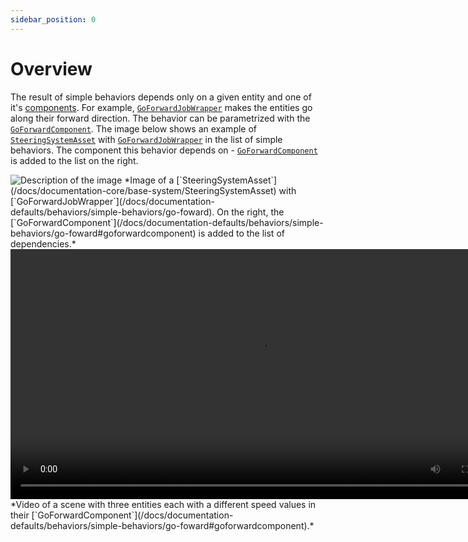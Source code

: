 ```yaml
---
sidebar_position: 0
---
```


# Overview

The result of simple behaviors depends only on a given entity and one of it's [components](/docs/documentation-core/components/ISimpleBaseBehavior). For example, [`GoForwardJobWrapper`](/docs/documentation-defaults/behaviors/simple-behaviors/go-foward) makes the entities go along their forward direction. The behavior can be parametrized with the [`GoForwardComponent`](/docs/documentation-defaults/behaviors/simple-behaviors/go-foward#goforwardcomponent). The image below shows an example of [`SteeringSystemAsset`](/docs/documentation-core/base-system/SteeringSystemAsset) with [`GoForwardJobWrapper`](/docs/documentation-defaults/behaviors/simple-behaviors/go-foward) in the list of simple behaviors. The component this behavior depends on - [`GoForwardComponent`](/docs/documentation-defaults/behaviors/simple-behaviors/go-foward#goforwardcomponent) is added to the list on the right.

<img src="/img/MinimalSteeringSystem.png" alt="Description of the image"/>
*Image of a [`SteeringSystemAsset`](/docs/documentation-core/base-system/SteeringSystemAsset) with [`GoForwardJobWrapper`](/docs/documentation-defaults/behaviors/simple-behaviors/go-foward). On the right, the [`GoForwardComponent`](/docs/documentation-defaults/behaviors/simple-behaviors/go-foward#goforwardcomponent) is added to the list of dependencies.*

<video controls width="800">
  <source src="/videos/GoForwardVideo.mp4" type="video/mp4" />
  Your browser does not support the video tag.
</video>
*Video of a scene with three entities each with a different speed values in their [`GoForwardComponent`](/docs/documentation-defaults/behaviors/simple-behaviors/go-foward#goforwardcomponent).*